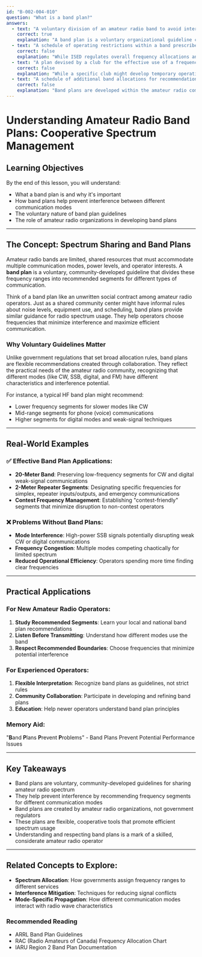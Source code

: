 ```yaml
---
id: "B-002-004-010"
question: "What is a band plan?"
answers:
  - text: "A voluntary division of an amateur radio band to avoid interference between incompatible modes"
    correct: true
    explanation: "A band plan is a voluntary organizational guideline created by amateur radio operators to promote efficient and courteous spectrum sharing. By establishing recommended frequency segments for different communication modes like SSB, CW, digital, and FM, band plans help prevent interference and optimize the limited available spectrum. These plans are developed through consensus by national and international amateur radio organizations to ensure smooth, cooperative use of shared frequency ranges."
  - text: "A schedule of operating restrictions within a band prescribed by Innovation, Science and Economic Development Canada"
    correct: false
    explanation: "While ISED regulates overall frequency allocations and licensing, band plans are not mandatory government regulations. They are voluntary guidelines developed by amateur radio communities to self-manage spectrum usage. ISED sets broad allocation rules, but the detailed, mode-specific subdivisions are created by amateur radio organizations as cooperative best practices."
  - text: "A plan devised by a club for the effective use of a frequency band during a contest"
    correct: false
    explanation: "While a specific club might develop temporary operating guidelines for a contest, this is not the fundamental definition of a band plan. Band plans are broader, long-standing recommendations that apply across multiple clubs, regions, and operating scenarios, not just limited to contest environments."
  - text: "A schedule of additional band allocations for recommendation to the International Telecommunication Union"
    correct: false
    explanation: "Band plans are developed within the amateur radio community for internal coordination, not as proposals to the ITU. While the ITU manages international spectrum allocation, band plans are practical, locally-developed guidelines for spectrum sharing among amateur operators."
---
```


# Understanding Amateur Radio Band Plans: Cooperative Spectrum Management

## Learning Objectives
By the end of this lesson, you will understand:
- What a band plan is and why it's important
- How band plans help prevent interference between different communication modes
- The voluntary nature of band plan guidelines
- The role of amateur radio organizations in developing band plans

---

## The Concept: Spectrum Sharing and Band Plans

Amateur radio bands are limited, shared resources that must accommodate multiple communication modes, power levels, and operator interests. A **band plan** is a voluntary, community-developed guideline that divides these frequency ranges into recommended segments for different types of communication.

Think of a band plan like an unwritten social contract among amateur radio operators. Just as a shared community center might have informal rules about noise levels, equipment use, and scheduling, band plans provide similar guidance for radio spectrum usage. They help operators choose frequencies that minimize interference and maximize efficient communication.

### Why Voluntary Guidelines Matter

Unlike government regulations that set broad allocation rules, band plans are flexible recommendations created through collaboration. They reflect the practical needs of the amateur radio community, recognizing that different modes (like CW, SSB, digital, and FM) have different characteristics and interference potential.

For instance, a typical HF band plan might recommend:
- Lower frequency segments for slower modes like CW
- Mid-range segments for phone (voice) communications
- Higher segments for digital modes and weak-signal techniques

---

## Real-World Examples

### ✅ Effective Band Plan Applications:
- **20-Meter Band**: Preserving low-frequency segments for CW and digital weak-signal communications
- **2-Meter Repeater Segments**: Designating specific frequencies for simplex, repeater inputs/outputs, and emergency communications
- **Contest Frequency Management**: Establishing "contest-friendly" segments that minimize disruption to non-contest operators

### ❌ Problems Without Band Plans:
- **Mode Interference**: High-power SSB signals potentially disrupting weak CW or digital communications
- **Frequency Congestion**: Multiple modes competing chaotically for limited spectrum
- **Reduced Operational Efficiency**: Operators spending more time finding clear frequencies

---

## Practical Applications

### For New Amateur Radio Operators:
1. **Study Recommended Segments**: Learn your local and national band plan recommendations
2. **Listen Before Transmitting**: Understand how different modes use the band
3. **Respect Recommended Boundaries**: Choose frequencies that minimize potential interference

### For Experienced Operators:
1. **Flexible Interpretation**: Recognize band plans as guidelines, not strict rules
2. **Community Collaboration**: Participate in developing and refining band plans
3. **Education**: Help newer operators understand band plan principles

### Memory Aid:
"**B**and **P**lans **P**revent **P**roblems" - Band Plans Prevent Potential Performance Issues

---

## Key Takeaways

- Band plans are voluntary, community-developed guidelines for sharing amateur radio spectrum
- They help prevent interference by recommending frequency segments for different communication modes
- Band plans are created by amateur radio organizations, not government regulators
- These plans are flexible, cooperative tools that promote efficient spectrum usage
- Understanding and respecting band plans is a mark of a skilled, considerate amateur radio operator

---

## Related Concepts to Explore:
- **Spectrum Allocation**: How governments assign frequency ranges to different services
- **Interference Mitigation**: Techniques for reducing signal conflicts
- **Mode-Specific Propagation**: How different communication modes interact with radio wave characteristics

### Recommended Reading

- ARRL Band Plan Guidelines
- RAC (Radio Amateurs of Canada) Frequency Allocation Chart
- IARU Region 2 Band Plan Documentation